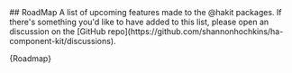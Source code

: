 


<Meta title="INTRODUCTION/Roadmap" />
## RoadMap
A list of upcoming features made to the @hakit packages. If there's something you'd like to have added to this list, please open an discussion on the [GitHub repo](https://github.com/shannonhochkins/ha-component-kit/discussions).


<Markdown>{Roadmap}</Markdown>